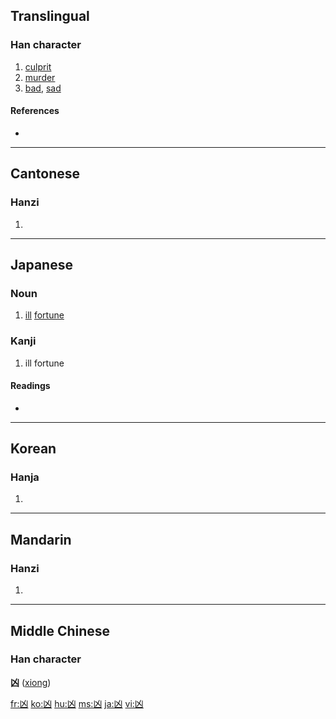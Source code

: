 {{see|兇}}
==Translingual==

===Han character===
{{Han char|rn=17|rad=凵|as=02|sn=4|four=2277<sub>0</sub>|canj=山大 (UK)}}

# [[culprit]]
# [[murder]]
# [[bad]], [[sad]]

====References====
* {{Han ref|kx=0135.020|dkj=01803|dj=0300.280|hdz=10306.190|uh=51F6|ud=20982|bh=A4BF|bd=42175}}

----

==Cantonese==

===Hanzi===
{{yue-hanzi|jyut=|y=hung1}}

# {{defn|Cantonese|sort=凵02}}

----

==Japanese==

===Noun===
{{ja-noun|k|hira=きょう|rom=kyō}}

# [[ill]] [[fortune]]

===Kanji===
{{ja-kanji|grade=c|rs=凵02}}

# ill fortune

====Readings====
* {{ja-readings|on=[[きょう]] (kyō)|kun=[[わるい]] (warui)}}

----

==Korean==

===Hanja===
{{ko-hanja|hangeul=흉|rv=hyung|mr=hyung}}

# {{defn|Korean|sort=凵02}}

----

==Mandarin==

===Hanzi===
{{cmn-hanzi|pin=[[xiōng]] ([[xiong1]])|wg=hsiung<sup>1</sup>}}

# {{defn|Mandarin|sort=凵02}}

----

==Middle Chinese==
===Han character===
'''凶''' ([[xiong]])

[[fr:凶]]
[[ko:凶]]
[[hu:凶]]
[[ms:凶]]
[[ja:凶]]
[[vi:凶]]